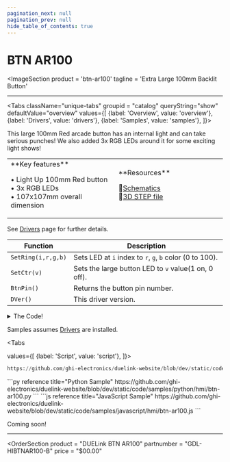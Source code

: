 ```yaml
---
pagination_next: null
pagination_prev: null
hide_table_of_contents: true
---
```



# BTN AR100

<ImageSection
    product = 'btn-ar100'
    tagline = 'Extra Large 100mm Backlit Button'
></ImageSection>

---

<Tabs className="unique-tabs" groupid = "catalog" queryString="show" defaultValue="overview"
  values={[
    {label: 'Overview', value: 'overview'},
    {label: 'Drivers', value: 'drivers'},
    {label: 'Samples', value: 'samples'},
  ]}>

<TabItem value="overview">

This large 100mm Red arcade button has an internal light and can take serious punches! We also added 3x RGB LEDs around it for some exciting light shows!

<table><td width='50%'>
**Key features**

• Light Up 100mm Red button<br/>
• 3x RGB LEDs<br/>
• 107x107mm overall dimension<br/>

</td><td width='50%'>
**Resources**

📄[Schematics](pathname:///sch/gdl-hibtnar100-b.pdf)<br/>
🔩[3D STEP file](pathname:///3d/gdl-hibtnar100-b.step)<br/>

</td></table>
</TabItem>

<TabItem value="drivers">

See [Drivers](../../engine/drivers) page for further details.

Function | Description
--- | ---
`SetRing(i,r,g,b)`| Sets LED at `i` index to `r`, `g`, `b` color (0 to 100).
`SetCtr(v)` | Sets the large button LED to `v` value(1 on, 0 off).
`BtnPin()` | Returns the button pin number.
`DVer()` | This driver version.

<details>
  <summary>The Code!</summary>



```py reference title="BTN AR100 Driver"
https://github.com/ghi-electronics/duelink-website/blob/dev/static/code/drivers/hmi/btn-ar100.txt
```

</details>
</TabItem>

<TabItem value="samples">

Samples assumes [Drivers](../../engine/drivers) are installed.

<Tabs

  values={[
    {label: 'Script', value: 'script'},
]}>

<TabItem value="script">

```py reference title="Script Sample"
https://github.com/ghi-electronics/duelink-website/blob/dev/static/code/samples/script/hmi/btn-ar100.txt
```
</TabItem>

<TabItem value="py">
```py reference title="Python Sample"
https://github.com/ghi-electronics/duelink-website/blob/dev/static/code/samples/python/hmi/btn-ar100.py
```
</TabItem>

<TabItem value="js">
```js reference title="JavaScript Sample"
https://github.com/ghi-electronics/duelink-website/blob/dev/static/code/samples/javascript/hmi/btn-ar100.js
```

</TabItem>

</Tabs>

</TabItem>

<TabItem value="projects">Coming soon!</TabItem>

</Tabs>

---

<OrderSection
    product = "DUELink BTN AR100"
    partnumber = "GDL-HIBTNAR100-B"
    price = "$00.00"
></OrderSection>
